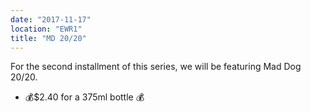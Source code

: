 ```yaml
---
date: "2017-11-17"
location: "EWR1"
title: "MD 20/20"
---
```


​For the second installment of this series, we will be featuring Mad Dog 20/20.
* 💰$2.40 for a 375ml bottle 💰